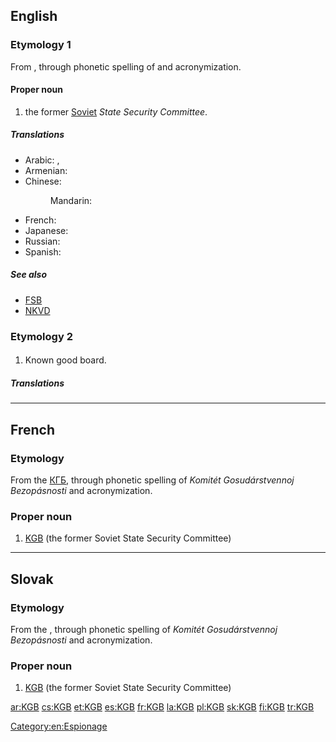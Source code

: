 ==English==
{{wikipedia}}

===Etymology 1===
From {{etyl|ru|en}} {{term|КГБ|lang=ru}}, through phonetic spelling of {{term|Комитет государственной безопасности|lang=ru|tr=Komitét gosudárstvennoj bezopásnosti||State Security Committee}} and acronymization.

====Proper noun====
{{en-proper noun}}

# the former [[Soviet]] ''State Security Committee''.

=====Translations=====
{{trans-top|Soviet KGB}}
* Arabic: {{t-|ar|كي جي بي|m|tr=key jii bii}}, {{t-|ar|كاي جي بي|m|tr=kay jii bii}}
* Armenian: {{t-|hy|ՊԱԿ|tr=PAK}}
* Chinese:
*: Mandarin: {{t|cmn|克格勃|tr=kègébó|sc=Hani}}
{{trans-mid}}
* French: {{t+|fr|KGB|m}}
* Japanese: {{t-|ja|ケイジービー|tr=kei-jī-bī}}
* Russian: {{t+|ru|КГБ|m|tr=ka-ge-bé}}
* Spanish: {{t+|es|KGB|m}}
{{trans-bottom}}

=====See also=====
* [[FSB]]
* [[NKVD]]

===Etymology 2===

===={{initialism|en}}====
{{en-noun}}

# {{electronics}} Known good board.

=====Translations=====
{{trans-top|Known Good Board}}
{{trans-mid}}
{{trans-bottom}}

[[Category:en:Espionage]]

----

==French==

===Etymology===
From the {{etyl|ru|fr}} [[КГБ]], through phonetic spelling of ''Komitét Gosudárstvennoj Bezopásnosti'' and acronymization.

===Proper noun===
{{head|fr|proper noun|m}}

# [[#English|KGB]] (the former Soviet State Security Committee)

----

==Slovak==

===Etymology===
From the {{etyl|ru|sk}} {{term|КГБ|lang=ru}}, through phonetic spelling of ''Komitét Gosudárstvennoj Bezopásnosti'' and acronymization.

===Proper noun===
{{sk-proper noun|g=n}}

# [[#English|KGB]] (the former Soviet State Security Committee)

[[ar:KGB]]
[[cs:KGB]]
[[et:KGB]]
[[es:KGB]]
[[fr:KGB]]
[[la:KGB]]
[[pl:KGB]]
[[sk:KGB]]
[[fi:KGB]]
[[tr:KGB]]
